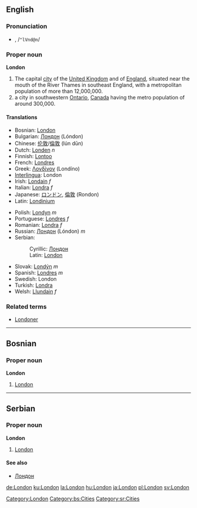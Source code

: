 ==English==

{{rank|wild|front|France|570|London|save|length|play}}

{{wikipedia}}
===Pronunciation===
*{{IPAchar|lŭn'dən, /ˈlʌndən/}}, /<tt>"lVnd@n</tt>/

===Proper noun===
'''London'''

# The capital [[city]] of the [[United Kingdom]] and of [[England]], situated near the mouth of the River Thames in southeast England, with a metropolitan population of more than 12,000,000.
# a city in southwestern [[Ontario]], [[Canada]] having the metro population of around 300,000.

====Translations====
{{top}}
*Bosnian: [[London#Bosnian|London]] {{m}}
*Bulgarian: [[Лондон]] (Lóndon)
*Chinese: [[伦敦]]/[[倫敦]] (lún dūn)
*Dutch: [[Londen]] ''n''
*Finnish: [[Lontoo]]
*French: [[Londres]]
*Greek: [[Λονδίνον]] (Londíno)
*[[Interlingua]]: London
*Irish: [[Londain]] ''f''
*Italian: [[Londra]] ''f''
*Japanese: [[ロンドン]], [[倫敦]] (Rondon)
*Latin: [[Londinium]]
{{mid}}
*Polish: [[Londyn]] ''m''
*Portuguese: [[Londres]] ''f''
*Romanian: [[Londra]] ''f''
*Russian: [[Лондон]] (Lóndon) ''m''
*Serbian:
*:Cyrillic: [[Лондон#Serbian|Лондон]] {{m}}
*:Latin: [[London#Serbian|London]] {{m}}
*Slovak: [[Londýn]] ''m''
*Spanish: [[Londres]] ''m''
*Swedish: London
*Turkish: [[Londra]]
*Welsh: [[Llundain]] ''f''
{{bottom}}

<!--===Adjective=== a noun used as a qualifier is not an adjective
'''London''' (''no [[comparative]] or [[superlative]] forms'')

# Of, from, or pertaining to London

====Translations====
*Dutch: [[Londens]], [[Londense]]
*Finnish: [[lontoolainen]]
*French: [[londinien]] ''m'', londinienne ''f'', de Londres
*Italian: [[londinese]] ''m and f'', di Londra
*Polish: [[londyński]] ''m''
*Slovak: [[londýnsky]] ''m'', [[londýnska]] ''f'', [[londýnske]] ''n''
-->

===Related terms===
*[[Londoner]]

[[Category:London]]

----

==Bosnian==
===Proper noun===
'''London''' {{m}}
#[[London#English|London]]
[[Category:bs:Cities]]

----

==Serbian==
===Proper noun===
'''London''' {{m}}
#[[London#English|London]]
====See also====
*[[Лондон#Serbian|Лондон]]
[[Category:sr:Cities]]

[[de:London]]
[[ku:London]]
[[la:London]]
[[hu:London]]
[[ja:London]]
[[pl:London]]
[[sv:London]]